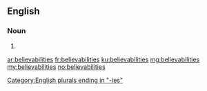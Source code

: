 ==English==

===Noun===
{{head|en|noun plural form}}

# {{plural of|believability|lang=en}}

[[Category:English plurals ending in "-ies"]]

[[ar:believabilities]]
[[fr:believabilities]]
[[ku:believabilities]]
[[mg:believabilities]]
[[my:believabilities]]
[[no:believabilities]]